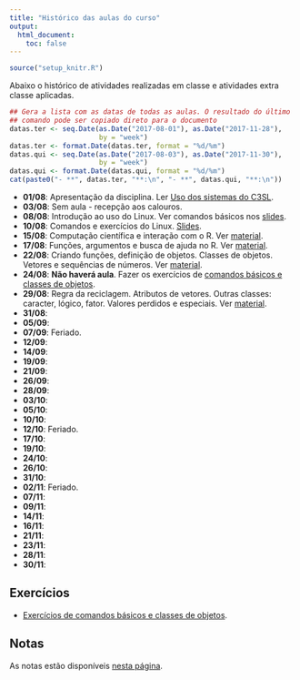 ```yaml
---
title: "Histórico das aulas do curso"
output:
  html_document:
    toc: false
---
```


```r
source("setup_knitr.R")
```

Abaixo o histórico de atividades realizadas em classe e atividades extra
classe aplicadas.


```r
## Gera a lista com as datas de todas as aulas. O resultado do último
## comando pode ser copiado direto para o documento
datas.ter <- seq.Date(as.Date("2017-08-01"), as.Date("2017-11-28"),
                      by = "week")
datas.ter <- format.Date(datas.ter, format = "%d/%m")
datas.qui <- seq.Date(as.Date("2017-08-03"), as.Date("2017-11-30"),
                      by = "week")
datas.qui <- format.Date(datas.qui, format = "%d/%m")
cat(paste0("- **", datas.ter, "**:\n", "- **", datas.qui, "**:\n"))
```

- **01/08**: Apresentação da disciplina.
  Ler [Uso dos sistemas do C3SL](c3sl-sistemas.html).
- **03/08**: Sem aula - recepção aos calouros.
- **08/08**: Introdução ao uso do Linux. Ver comandos básicos nos
  [slides](http://fernandomayer.github.io/linux-intro).
- **10/08**: Comandos e exercícios do Linux.
  [Slides](http://fernandomayer.github.io/linux-intro).
- **15/08**: Computação científica e interação com o R. Ver
  [material](computacao-cientifica.html).
- **17/08**: Funções, argumentos e busca de ajuda no R. Ver
  [material](objetos-classes.html).
- **22/08**: Criando funções, definição de objetos. Classes de objetos.
  Vetores e sequências de números. Ver [material](objetos-classes.html).
- **24/08**: **Não haverá aula**. Fazer os exercícios de [comandos
  básicos e classes de objetos](exercicios/ex_objetos.pdf).
- **29/08**: Regra da reciclagem. Atributos de vetores. Outras classes:
  caracter, lógico, fator. Valores perdidos e especiais. Ver
  [material](objetos-classes.html).
- **31/08**:
- **05/09**:
- **07/09**: Feriado.
- **12/09**:
- **14/09**:
- **19/09**:
- **21/09**:
- **26/09**:
- **28/09**:
- **03/10**:
- **05/10**:
- **10/10**:
- **12/10**: Feriado.
- **17/10**:
- **19/10**:
- **24/10**:
- **26/10**:
- **31/10**:
- **02/11**: Feriado.
- **07/11**:
- **09/11**:
- **14/11**:
- **16/11**:
- **21/11**:
- **23/11**:
- **28/11**:
- **30/11**:

## Exercícios

- [Exercícios de comandos básicos e classes de objetos](exercicios/ex_objetos.pdf).

## Notas

As notas estão disponíveis [nesta página](notas.html).
